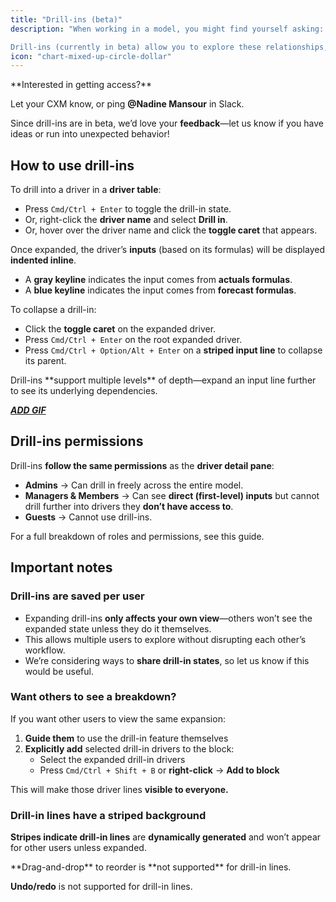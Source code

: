```yaml
---
title: "Drill-ins (beta)"
description: "When working in a model, you might find yourself asking: What contributes to this line? Where does this number come from?

Drill-ins (currently in beta) allow you to explore these relationships, showing exactly how your numbers connect throughout your model."
icon: "chart-mixed-up-circle-dollar"
---
```


<Info>
  **Interested in getting access?**

Let your CXM know, or ping **@Nadine Mansour** in Slack.

Since drill-ins are in beta, we’d love your **feedback**—let us know if you have ideas or run into unexpected behavior\!

</Info>

## How to use drill-ins

To drill into a driver in a **driver table**:

- Press `Cmd/Ctrl + Enter` to toggle the drill-in state.
- Or, right-click the **driver name** and select **Drill in**.
- Or, hover over the driver name and click the **toggle caret** that appears.

Once expanded, the driver’s **inputs** (based on its formulas) will be displayed **indented inline**.

- A **gray keyline** indicates the input comes from **actuals formulas**.
- A **blue keyline** indicates the input comes from **forecast formulas**.

To collapse a drill-in:

- Click the **toggle caret** on the expanded driver.
- Press `Cmd/Ctrl + Enter` on the root expanded driver.
- Press `Cmd/Ctrl + Option/Alt + Enter` on a **striped input line** to collapse its parent.

<Check>
  Drill-ins **support multiple levels** of depth—expand an input line further to
  see its underlying dependencies.
</Check>

**_<u>ADD GIF</u>_**

## Drill-ins permissions

Drill-ins **follow the same permissions** as the **driver detail pane**:

- **Admins** → Can drill in freely across the entire model.
- **Managers & Members** → Can see **direct (first-level) inputs** but cannot drill further into drivers they **don’t have access to**.
- **Guests** → Cannot use drill-ins.

For a full breakdown of roles and permissions, see this guide.

## Important notes

### Drill-ins are saved per user

- Expanding drill-ins **only affects your own view**—others won’t see the expanded state unless they do it themselves.
- This allows multiple users to explore without disrupting each other’s workflow.
- We’re considering ways to **share drill-in states**, so let us know if this would be useful.

### **Want others to see a breakdown?**

If you want other users to view the same expansion:

1. **Guide them** to use the drill-in feature themselves
2. **Explicitly add** selected drill-in drivers to the block:
   - Select the expanded drill-in drivers
   - Press `Cmd/Ctrl + Shift + B` or **right-click** → **Add to block**

This will make those driver lines **visible to everyone.**

### Drill-in lines have a striped background

**Stripes indicate drill-in lines** are **dynamically generated** and won’t appear for other users unless expanded.

<Warning>
  **Drag-and-drop** to reorder is **not supported** for drill-in lines.

**Undo/redo** is not supported for drill-in lines.

</Warning>
